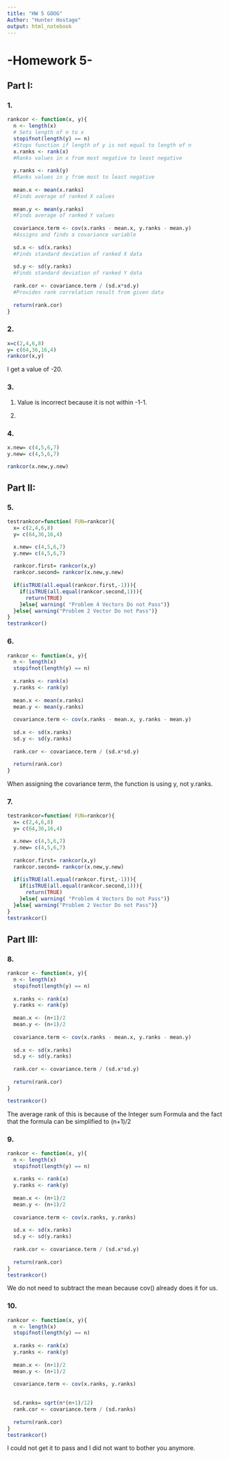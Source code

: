 ```yaml
---
title: "HW 5 GOOG"
Author: "Hunter Hostage"
output: html_notebook
---
```

# -Homework 5-

## Part I:

### 1.
```r
rankcor <- function(x, y){
  n <- length(x)
  # Sets length of n to x
  stopifnot(length(y) == n)
  #Stops function if length of y is not equal to length of n
  x.ranks <- rank(x)
  #Ranks values in x from most negative to least negative
  
  y.ranks <- rank(y)
  #Ranks values in y from most to least negative
  
  mean.x <- mean(x.ranks)
  #Finds average of ranked X values
  
  mean.y <- mean(y.ranks)
  #Finds average of ranked Y values
  
  covariance.term <- cov(x.ranks - mean.x, y.ranks - mean.y)
  #Assigns and finds a covariance variable
  
  sd.x <- sd(x.ranks)
  #Finds standard deviation of ranked X data
  
  sd.y <- sd(y.ranks)
  #Finds standard deviation of ranked Y data
  
  rank.cor <- covariance.term / (sd.x*sd.y)
  #Provides rank correlation result from given data
  
  return(rank.cor)
}
```

### 2.
```r
x=c(2,4,6,8)
y= c(64,36,16,4)
rankcor(x,y)
```
I get a value of -20. 

### 3.
1. Value is incorrect because it is not within -1-1. 

2.

### 4.
```r
x.new= c(4,5,6,7)
y.new= c(4,5,6,7)

rankcor(x.new,y.new)
```


## Part II:

### 5.
```r
testrankcor=function( FUN=rankcor){
  x= c(2,4,6,8)
  y= c(64,36,16,4)

  x.new= c(4,5,6,7)
  y.new= c(4,5,6,7)
  
  rankcor.first= rankcor(x,y)
  rankcor.second= rankcor(x.new,y.new)
  
  if(isTRUE(all.equal(rankcor.first,-1))){
    if(isTRUE(all.equal(rankcor.second,1))){
      return(TRUE)
    }else{ warning( "Problem 4 Vectors Do not Pass")}
  }else{ warning("Problem 2 Vector Do not Pass")}
}
testrankcor()
```

### 6.
```r
rankcor <- function(x, y){
  n <- length(x)
  stopifnot(length(y) == n)
  
  x.ranks <- rank(x)
  y.ranks <- rank(y)
  
  mean.x <- mean(x.ranks)
  mean.y <- mean(y.ranks)
  
  covariance.term <- cov(x.ranks - mean.x, y.ranks - mean.y)
  
  sd.x <- sd(x.ranks)
  sd.y <- sd(y.ranks)
  
  rank.cor <- covariance.term / (sd.x*sd.y)
  
  return(rank.cor)
}
```
When assigning the covariance term, the function is using y, not y.ranks.

### 7.
```r
testrankcor=function( FUN=rankcor){
  x= c(2,4,6,8)
  y= c(64,36,16,4)

  x.new= c(4,5,6,7) 
  y.new= c(4,5,6,7)
  
  rankcor.first= rankcor(x,y)
  rankcor.second= rankcor(x.new,y.new)
  
  if(isTRUE(all.equal(rankcor.first,-1))){
    if(isTRUE(all.equal(rankcor.second,1))){
      return(TRUE)
    }else{ warning( "Problem 4 Vectors Do not Pass")}
  }else{ warning("Problem 2 Vector Do not Pass")}
}
testrankcor()
```

## Part III:

### 8.
```r
rankcor <- function(x, y){
  n <- length(x)
  stopifnot(length(y) == n)
  
  x.ranks <- rank(x)
  y.ranks <- rank(y)
  
  mean.x <- (n+1)/2
  mean.y <- (n+1)/2
  
  covariance.term <- cov(x.ranks - mean.x, y.ranks - mean.y)
  
  sd.x <- sd(x.ranks)
  sd.y <- sd(y.ranks)
  
  rank.cor <- covariance.term / (sd.x*sd.y)
  
  return(rank.cor)
}
```

```r
testrankcor()
```
The average rank of this is because of the Integer sum Formula and the fact that the formula can be simplified to (n+1)/2

### 9.
```r
rankcor <- function(x, y){
  n <- length(x)
  stopifnot(length(y) == n)
  
  x.ranks <- rank(x)
  y.ranks <- rank(y)
  
  mean.x <- (n+1)/2
  mean.y <- (n+1)/2
  
  covariance.term <- cov(x.ranks, y.ranks)
  
  sd.x <- sd(x.ranks)
  sd.y <- sd(y.ranks)
  
  rank.cor <- covariance.term / (sd.x*sd.y)
  
  return(rank.cor)
}
testrankcor()
```
We do not need to subtract the mean because cov() already does it for us. 

### 10.
```r
rankcor <- function(x, y){
  n <- length(x)
  stopifnot(length(y) == n)
  
  x.ranks <- rank(x)
  y.ranks <- rank(y)
  
  mean.x <- (n+1)/2
  mean.y <- (n+1)/2
  
  covariance.term <- cov(x.ranks, y.ranks)
  

  sd.ranks= sqrt(n*(n+1)/12)
  rank.cor <- covariance.term / (sd.ranks)
  
  return(rank.cor)
}
testrankcor()
```
I could not get it to pass and I did not want to bother you anymore.

